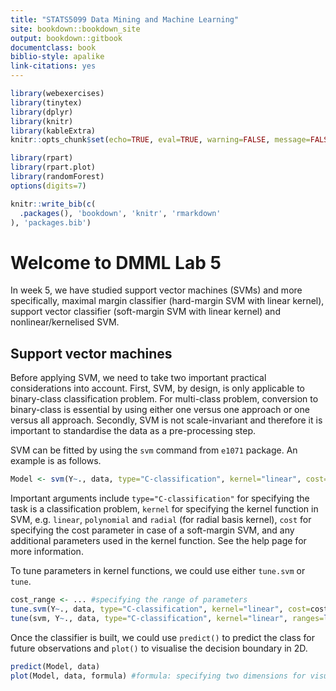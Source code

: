 ```yaml
---
title: "STATS5099 Data Mining and Machine Learning"
site: bookdown::bookdown_site
output: bookdown::gitbook
documentclass: book
biblio-style: apalike
link-citations: yes
---
```


```r
library(webexercises)
library(tinytex)
library(dplyr)
library(knitr)
library(kableExtra)
knitr::opts_chunk$set(echo=TRUE, eval=TRUE, warning=FALSE, message=FALSE)

library(rpart)
library(rpart.plot)
library(randomForest)
options(digits=7)
```


```r
knitr::write_bib(c(
  .packages(), 'bookdown', 'knitr', 'rmarkdown'
), 'packages.bib')
```


# Welcome to DMML Lab 5

In week 5, we have studied support vector machines (SVMs) and more specifically, maximal margin classifier (hard-margin SVM with linear kernel), support vector classifier (soft-margin SVM with linear kernel) and nonlinear/kernelised SVM.

## Support vector machines

Before applying SVM, we need to take two important practical considerations into account. First, SVM, by design, is only applicable to binary-class classification problem. For multi-class problem, conversion to binary-class is essential by using either one versus one approach or one versus all approach. Secondly, SVM is not scale-invariant and therefore it is important to standardise the data as a pre-processing step. 

SVM can be fitted by using the `svm` command from `e1071` package. An example is as follows. 
```r
Model <- svm(Y~., data, type="C-classification", kernel="linear", cost=1)
```

Important arguments include `type="C-classification"` for specifying the task is a classification problem, `kernel` for specifying the kernel function in SVM, e.g. `linear`, `polynomial` and `radial` (for radial basis kernel), `cost` for specifying the cost parameter in case of a soft-margin SVM, and any additional parameters used in the kernel function. See the help page for more information. 

To tune parameters in kernel functions, we could use either `tune.svm` or `tune`.
```r
cost_range <- ... #specifying the range of parameters
tune.svm(Y~., data, type="C-classification", kernel="linear", cost=cost_range)
tune(svm, Y~., data, type="C-classification", kernel="linear", ranges=list(cost=cost_range))
```

Once the classifier is built, we could use `predict()` to predict the class for future observations and `plot()` to visualise the decision boundary in 2D.
```r
predict(Model, data)
plot(Model, data, formula) #formula: specifying two dimensions for visualisation, e.g. variable A ~ variable B
```

